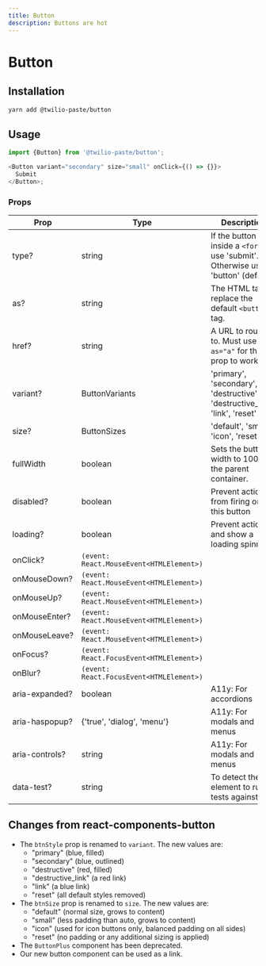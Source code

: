 ```yaml
---
title: Button
description: Buttons are hot
---
```



# Button

## Installation

```bash
yarn add @twilio-paste/button
```

## Usage

```js
import {Button} from '@twilio-paste/button';

<Button variant="secondary" size="small" onClick={() => {}}>
  Submit
</Button>;
```

### Props

| Prop           | Type                                   | Description                                                                         | Default   |
| -------------- | -------------------------------------- | ----------------------------------------------------------------------------------- | --------- |
| type?          | string                                 | If the button is inside a `<form>`: use 'submit'. Otherwise use 'button' (default). | 'button'  |
| as?            | string                                 | The HTML tag to replace the default `<button>` tag.                                 | 'button'  |
| href?          | string                                 | A URL to route to. Must use `as="a"` for this prop to work.                         | null      |
| variant?       | ButtonVariants                         | 'primary', 'secondary', 'destructive', 'destructive_link', 'link', 'reset'          | 'primary' |
| size?          | ButtonSizes                            | 'default', 'small', 'icon', 'reset'                                                 | 'default' |
| fullWidth      | boolean                                | Sets the button width to 100% of the parent container.                              | false     |
| disabled?      | boolean                                | Prevent actions from firing on this button                                          | false     |
| loading?       | boolean                                | Prevent actions and show a loading spinner                                          | false     |
| onClick?       | `(event: React.MouseEvent<HTMLElement>)` |                                                                                     | null      |
| onMouseDown?   | `(event: React.MouseEvent<HTMLElement>)` |                                                                                     | null      |
| onMouseUp?     | `(event: React.MouseEvent<HTMLElement>)` |                                                                                     | null      |
| onMouseEnter?  | `(event: React.MouseEvent<HTMLElement>)` |                                                                                     | null      |
| onMouseLeave?  | `(event: React.MouseEvent<HTMLElement>)` |                                                                                     | null      |
| onFocus?       | `(event: React.FocusEvent<HTMLElement>)` |                                                                                     | null      |
| onBlur?        | `(event: React.FocusEvent<HTMLElement>)` |                                                                                     | null      |
| aria-expanded? | boolean                                | A11y: For accordions                                                                | null      |
| aria-haspopup? | {'true', 'dialog', 'menu'}             | A11y: For modals and menus                                                          | null      |
| aria-controls? | string                                 | A11y: For modals and menus                                                          | null      |
| data-test?     | string                                 | To detect the element to run tests against.                                         | null      |


## Changes from react-components-button

- The `btnStyle` prop is renamed to `variant`. The new values are:
  - "primary" (blue, filled)
  - "secondary" (blue, outlined)
  - "destructive" (red, filled)
  - "destructive_link" (a red link)
  - "link" (a blue link)
  - "reset" (all default styles removed)
- The `btnSize` prop is renamed to `size`. The new values are:
  - "default" (normal size, grows to content)
  - "small" (less padding than auto, grows to content)
  - "icon" (used for icon buttons only, balanced padding on all sides)
  - "reset" (no padding or any additional sizing is applied)
- The `ButtonPlus` component has been deprecated.
- Our new button component can be used as a link.
